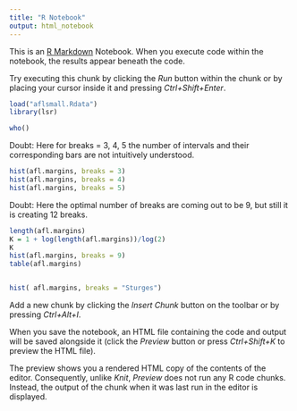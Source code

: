 ```yaml
---
title: "R Notebook"
output: html_notebook
---
```


This is an [R Markdown](http://rmarkdown.rstudio.com) Notebook. When you execute code within the notebook, the results appear beneath the code. 

Try executing this chunk by clicking the *Run* button within the chunk or by placing your cursor inside it and pressing *Ctrl+Shift+Enter*. 

```r
load("aflsmall.Rdata")
library(lsr)
```
```r
who()
```
Doubt: Here for breaks = 3, 4, 5 the number of intervals and their corresponding bars are not intuitively understood.
```r
hist(afl.margins, breaks = 3)
hist(afl.margins, breaks = 4)
hist(afl.margins, breaks = 5)
```
Doubt: Here the optimal number of breaks are coming out to be 9, but still it is creating 12 breaks.
```r
length(afl.margins)
K = 1 + log(length(afl.margins))/log(2)
K
hist(afl.margins, breaks = 9)
table(afl.margins)


hist( afl.margins, breaks = "Sturges")
```





Add a new chunk by clicking the *Insert Chunk* button on the toolbar or by pressing *Ctrl+Alt+I*.

When you save the notebook, an HTML file containing the code and output will be saved alongside it (click the *Preview* button or press *Ctrl+Shift+K* to preview the HTML file).

The preview shows you a rendered HTML copy of the contents of the editor. Consequently, unlike *Knit*, *Preview* does not run any R code chunks. Instead, the output of the chunk when it was last run in the editor is displayed.
